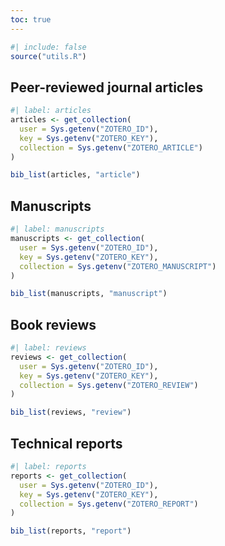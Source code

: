 ```yaml
---
toc: true
---
```


```r
#| include: false
source("utils.R")
```

## Peer-reviewed journal articles

```r
#| label: articles
articles <- get_collection(
  user = Sys.getenv("ZOTERO_ID"),
  key = Sys.getenv("ZOTERO_KEY"),
  collection = Sys.getenv("ZOTERO_ARTICLE")
)

bib_list(articles, "article")
```

## Manuscripts

```r
#| label: manuscripts
manuscripts <- get_collection(
  user = Sys.getenv("ZOTERO_ID"),
  key = Sys.getenv("ZOTERO_KEY"),
  collection = Sys.getenv("ZOTERO_MANUSCRIPT")
)

bib_list(manuscripts, "manuscript")
``` 

## Book reviews

```r
#| label: reviews
reviews <- get_collection(
  user = Sys.getenv("ZOTERO_ID"),
  key = Sys.getenv("ZOTERO_KEY"),
  collection = Sys.getenv("ZOTERO_REVIEW")
)

bib_list(reviews, "review")
```

## Technical reports

```r
#| label: reports
reports <- get_collection(
  user = Sys.getenv("ZOTERO_ID"),
  key = Sys.getenv("ZOTERO_KEY"),
  collection = Sys.getenv("ZOTERO_REPORT")
)

bib_list(reports, "report")
```
